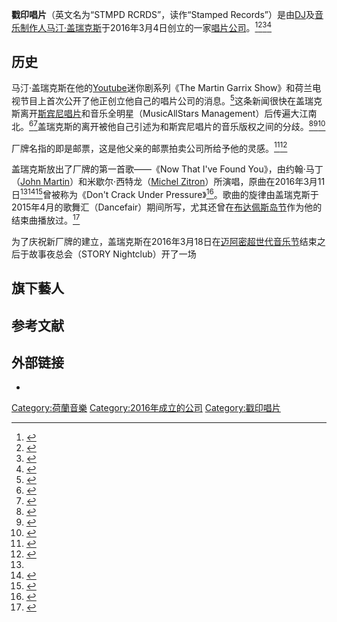 {{NoteTA
|G1=Music
}}
{{roughtranslation|time=2019-05-20T09:53:55+00:00}}
{{Infobox record label
| name = 戳印唱片
| image_name = <!-- 檔案不存在 STMPDRCRDS.jpg ，可從英文維基百科取得 -->
| image_size = 200px
| parent = 
| founded = {{Start date|2016|03|04|mf=y}}
| founder = [[馬汀·蓋瑞克斯|馬汀·蓋瑞克斯]] {{small|（荷蘭語：Martijn Gerard Garritsen）}}
| distributor = {{hlist|[[RCA唱片|RCA唱片]] {{small|（北美）（2016年-至今）}}|[[哥倫比亞唱片|哥倫比亞唱片]] {{small|（英國） （2016年-至今）}}|[[Sony_Music_Entertainment|索尼音樂]] {{small|（2016年-至今）}}<ref>{{cite web|url=http://www.dancingastronaut.com/2016/07/martin-garrix-inks-worldwide-deal-sony-music|title=Martin Garrix inks worldwide deal with Sony Music|first=Dan|last=Roy Carter|publisher=Dancing Astronaut|date=2016-07-26|access-date=2017-03-21|archive-date=2017-09-06|archive-url=https://web.archive.org/web/20170906052616/http://www.dancingastronaut.com/2016/07/martin-garrix-inks-worldwide-deal-sony-music/|dead-url=no}}</ref>}}
| genre = {{hlist|[[電子浩室|電子浩室]]|科技浩室|[[前衛浩室音樂|前衛浩室音樂]]|[[Future_bass|Future bass]]|[[陷阱音樂|陷阱音樂]]}}
| country = [[荷蘭|荷蘭]]
| location = [[荷蘭|荷蘭]]，[[阿姆斯特丹|阿姆斯特丹]]
| url = {{url|www.stmpdrcrds.com}}
}}
'''戳印唱片'''（英文名为“STMPD RCRDS”，读作“Stamped Records”）是由[[唱片騎師|DJ]]及[[音樂製作人|音乐制作人]][[馬汀·蓋瑞克斯|马汀·盖瑞克斯]]于2016年3月4日创立的一家[[唱片公司|唱片公司]]。<ref>{{cite web|url=http://www.musictimes.com/articles/66941/20160304/martin-garrix-label-stmpd-rcrds-now-that-ive-found-you.htm|title=Martin Garrix Launches Label STMPD RCRDS With 'Now That I've Found You'|date=2016-03-04|website=Music Times|access-date=2016-03-13|archive-date=2019-04-05|archive-url=https://web.archive.org/web/20190405021813/https://www.musictimes.com/articles/66941/20160304/martin-garrix-label-stmpd-rcrds-now-that-ive-found-you.htm|dead-url=no}}</ref><ref name=":2">{{cite web|url=http://wegotthiscovered.com/music/martin-garrix-to-launch-stmpd-rcrds-label-with-showcase-in-miami/|title=Martin Garrix To Launch STMPD RCRDS Label With Showcase In Miami|website=We Got This Covered|language=en-US|access-date=2016-03-13|archive-date=2019-04-02|archive-url=https://web.archive.org/web/20190402183015/https://wegotthiscovered.com/music/martin-garrix-to-launch-stmpd-rcrds-label-with-showcase-in-miami/|dead-url=no}}</ref><ref>{{cite web|url=http://thisisedm.it/la-nuova-label-martin-garrix-stmpd-rcrds/|title=La nuova label di Martin Garrix: ecco STMPD RCRDS|website=This Is EDM|language=it|access-date=2016-03-13|archive-date=2019-04-02|archive-url=https://web.archive.org/web/20190402180746/https://thisisedm.it/la-nuova-label-martin-garrix-stmpd-rcrds/|dead-url=no}}</ref><ref>{{cite web|url=http://thebanginbeats.com/2016/03/05/martin-garrix-announces-brand-new-label-teases-upcoming-single/|title=Martin Garrix Announces Brand New Label, Teases Upcoming Single|last=Murthi|first=Rajrishi|website=Bangin Beats|access-date=2016-03-13|deadurl=yes|archiveurl=https://web.archive.org/web/20160313045018/http://thebanginbeats.com/2016/03/05/martin-garrix-announces-brand-new-label-teases-upcoming-single/|archivedate=2016-03-13}}</ref>

==历史==
马汀·盖瑞克斯在他的[[YouTube|Youtube]]迷你剧系列《The Martin Garrix Show》和荷兰电视节目上首次公开了他正创立他自己的唱片公司的消息。<ref>{{cite web|url=http://www.youredm.com/2015/11/19/breaking-martin-garrix-announces-the-creation-of-his-own-label/|title=BREAKING: Martin Garrix Reveals His Own Label After Leaving Spinnin' Records [Video]|last=Lucas|website=Your EDM|access-date=2016-03-13|archive-date=2015-11-25|archive-url=https://web.archive.org/web/20151125095012/http://www.youredm.com/2015/11/19/breaking-martin-garrix-announces-the-creation-of-his-own-label/|dead-url=no}}</ref>这条新闻很快在盖瑞克斯离开[[斯宾尼唱片|斯宾尼唱片]]和音乐全明星（MusicAllStars Management）后传遍大江南北。<ref name=":22">{{cite web|url=http://wegotthiscovered.com/music/martin-garrix-to-launch-stmpd-rcrds-label-with-showcase-in-miami/|title=Martin Garrix To Launch STMPD RCRDS Label With Showcase In Miami|website=We Got This Covered|language=en-US|access-date=2016-03-13|archive-date=2019-04-02|archive-url=https://web.archive.org/web/20190402183015/https://wegotthiscovered.com/music/martin-garrix-to-launch-stmpd-rcrds-label-with-showcase-in-miami/|dead-url=no}}</ref><ref name=":3">{{cite web|url=http://www.dancingastronaut.com/2016/03/martin-garrix-announces-new-single-first-release-now-ive-found/|title=Martin Garrix announces new label STMPD RCRDS - Dancing Astronaut|website=Dancing Astronaut|language=en-US|access-date=2016-03-13|archive-date=2020-10-20|archive-url=https://web.archive.org/web/20201020080612/https://dancingastronaut.com/2016/03/martin-garrix-announces-new-single-first-release-now-ive-found/|dead-url=no}}</ref>盖瑞克斯的离开被他自己引述为和斯宾尼唱片的音乐版权之间的分歧。<ref>{{cite web|url=http://www.billboard.com/articles/news/dance/6678380/martin-garrix-leaves-spinnin-records-musicallstars-management|title=Martin Garrix Leaves Spinnin' Records and MusicAllStars Management|website=Billboard|access-date=2016-03-13|archive-date=2015-10-31|archive-url=https://web.archive.org/web/20151031142746/http://www.billboard.com/articles/news/dance/6678380/martin-garrix-leaves-spinnin-records-musicallstars-management|dead-url=no}}</ref><ref>{{cite web|url=http://wegotthiscovered.com/music/martin-garrix-leaves-spinnin-records/|title=Martin Garrix Leaves Spinnin' Records|website=We Got This Covered|language=en-US|access-date=2016-03-13|archive-date=2016-04-25|archive-url=https://web.archive.org/web/20160425064123/http://wegotthiscovered.com/music/martin-garrix-leaves-spinnin-records/|dead-url=no}}</ref><ref>{{cite web|url=http://www.youredm.com/2015/08/26/breaking-martin-garrix-leaves-spinnin-records-music-all-stars-management-behind/|title=BREAKING: Martin Garrix Leaves Spinnin' Records & Music All Stars Management Behind|last=Lucas|website=Your EDM|access-date=2016-03-13|archive-date=2017-02-24|archive-url=https://web.archive.org/web/20170224174141/http://www.youredm.com/2015/08/26/breaking-martin-garrix-leaves-spinnin-records-music-all-stars-management-behind/|dead-url=no}}</ref> 

厂牌名指的即是邮票，这是他父亲的邮票拍卖公司所给予他的灵感。<ref name=":0">{{cite web|url=http://www.youredm.com/2016/03/06/martin-garrix-reveals-meaning-behind-label-name-talks-new-album/|title=Martin Garrix Reveals How He Got His Face Burnt & The Real Meaning Behind His Label|last=Sachs|first=Elliot|website=Your EDM|access-date=2016-03-10|archive-date=2017-05-25|archive-url=https://web.archive.org/web/20170525074834/http://www.youredm.com/2016/03/06/martin-garrix-reveals-meaning-behind-label-name-talks-new-album|dead-url=no}}</ref><ref>{{Cite news|url=http://www.billboard.com/articles/news/dance/7461645/5-things-you-didnt-know-martin-garrix-label-stmpd-rcrds|title=5 Things You Didn't Know About Martin Garrix's STMPD RCRDS Label|newspaper=Billboard|access-date=2016-10-08|archive-date=2019-04-16|archive-url=https://web.archive.org/web/20190416200205/https://www.billboard.com/articles/news/dance/7461645/5-things-you-didnt-know-martin-garrix-label-stmpd-rcrds|dead-url=no}}</ref>

盖瑞克斯放出了厂牌的第一首歌——《Now That I've Found You》，由约翰·马丁（[[John_Martin|John Martin]]）和米歇尔·西特龙（[[Michel_Zitron|Michel Zitron]]）所演唱，原曲在2016年3月11日<ref name=":2" /><ref>{{cite web|url=http://www.youredm.com/2016/03/04/martin-garrix-unleashes-teaser-for-debut-release-on-new-label/|title=Martin Garrix Finally Gives Fans What They've Been Waiting For [New Video]|last=Lucas|website=Your EDM|access-date=2016-03-09|archive-date=2019-04-01|archive-url=https://web.archive.org/web/20190401162655/https://www.youredm.com/2016/03/04/martin-garrix-unleashes-teaser-for-debut-release-on-new-label/|dead-url=no}}</ref><ref>{{cite web|url=http://thebanginbeats.com/2016/03/11/martin-garrix-feat-john-michel-now-that-ive-found-you-original-mix/|title=Martin Garrix Feat. John & Michel- Now That I've Found You (Original Mix)|last=Murthi|first=Rajrishi|website=Bangin Beats|access-date=2016-03-13|deadurl=yes|archiveurl=https://web.archive.org/web/20160313193832/http://thebanginbeats.com/2016/03/11/martin-garrix-feat-john-michel-now-that-ive-found-you-original-mix/|archivedate=2016-03-13}}</ref>曾被称为《Don't Crack Under Pressure》<ref name=":32">{{cite web|url=http://www.dancingastronaut.com/2016/03/martin-garrix-announces-new-single-first-release-now-ive-found/|title=Martin Garrix announces new label STMPD RCRDS - Dancing Astronaut|language=en-US|website=Dancing Astronaut|access-date=2016-03-13|archive-date=2020-10-20|archive-url=https://web.archive.org/web/20201020080612/https://dancingastronaut.com/2016/03/martin-garrix-announces-new-single-first-release-now-ive-found/|dead-url=no}}</ref>。歌曲的旋律由盖瑞克斯于2015年4月的歌舞汇（Dancefair）期间所写，尤其还曾在[[布達佩斯島節|布达佩斯岛节]]作为他的结束曲播放过。<ref name=":1">{{cite web|url=http://www.musictimes.com/articles/67454/20160311/martin-garrix-now-that-i-found-you-review.htm|title=Martin Garrix 'Now That I Found You' Review: STMPD RCRDS Starts Off With A Bang|date=2016-03-11|website=Music Times|access-date=2016-03-13|archive-date=2018-11-22|archive-url=https://web.archive.org/web/20181122092241/https://www.musictimes.com/articles/67454/20160311/martin-garrix-now-that-i-found-you-review.htm|dead-url=no}}</ref>

为了庆祝新厂牌的建立，盖瑞克斯在2016年3月18日在[[迈阿密|迈阿密]][[超世代音乐节|超世代音乐节]]结束之后于故事夜总会（STORY Nightclub）开了一场

==旗下藝人==
{{div col|colwidth=15em|content=
* Jonas Aden<ref>{{Cite web |url=https://dancingastronaut.com/2019/08/premiere-brooks-jonas-aden-devise-mayhem-with-future-house-reunion-riot-3/ |title=Exclusive: Brooks and Jonas Aden devise mayhem with future house reunion, 'RIOT' |date=2019-08-29 |website=Dancing Astronaut |language=en-US |access-date=2019-09-08 |archive-date=2019-08-31 |archive-url=https://web.archive.org/web/20190831020431/https://dancingastronaut.com/2019/08/premiere-brooks-jonas-aden-devise-mayhem-with-future-house-reunion-riot-3/ |dead-url=no }}</ref>
* Alpharock<ref name="DA5382852853">{{Cite web |url=https://dancingastronaut.com/2018/03/julian-jordan-teams-childhood-friend-alpharock-new-release-zero-gravity/ |title=Julian Jordan & Alpharock- Zero Gravity |date=2018-03-31 |website=Dancing Astronaut |language=en-US |access-date=2018-11-20 |archive-date=2020-08-13 |archive-url=https://web.archive.org/web/20200813153948/https://dancingastronaut.com/2018/03/julian-jordan-teams-childhood-friend-alpharock-new-release-zero-gravity/ |dead-url=no }}</ref>
* [[Area21|Area21]]<ref>{{cite web |url=https://djmag.com/news/martin-garrix-dropping-new-single-under-his-area21-alias-listen |title=Martin Garrix is dropping a new single under his Area21 alias: Listen |publisher=DJMag.com |date=2017-06-12 |accessdate=2018-01-18 |archive-date=2020-10-21 |archive-url=https://web.archive.org/web/20201021123729/https://djmag.com/news/martin-garrix-dropping-new-single-under-his-area21-alias-listen |dead-url=no }}</ref>
* [[Arty_(musician)|Arty]]<ref>{{Cite news|url=https://www.billboard.com/articles/news/dance/7997358/arty-bruce-springsteen-supposed-to-be-interview|title=Arty Explains How a Russian DJ Discovered Bruce Springsteen & Earned His Approval on 'Supposed to Be'|work=Billboard|access-date=2018-01-18|archive-date=2020-11-11|archive-url=https://web.archive.org/web/20201111213847/https://www.billboard.com/articles/news/dance/7997358/arty-bruce-springsteen-supposed-to-be-interview|dead-url=no}}</ref>
* Aspyer<ref>{{Cite web |url=https://thegroovecartel.com/news/matisse-sadko-dont-tell-me-stmpd/ |title=Matisse & Sadko x Aspyer ‘Don't Tell Me’ on STMPD |date=2019-01-22 |website=The Groove Cartel |language=en-US |access-date=2019-11-04}}</ref>
* Bad Decisions<ref>{{cite web |url=http://edmjoy.com/2017/11/bad-decisions-chills/ |title=Australian Duo Bad Decisions Land On Martin Garrix' STMPD RCRDS With 'Chills' - EDM Joy | EDM Music Blog | EDM Festivals | Electronic Dance Music News |publisher=EDM Joy |date=2017-11-10 |accessdate=2018-01-18 |archive-date=2019-08-17 |archive-url=https://web.archive.org/web/20190817065149/https://edmjoy.com/2017/11/bad-decisions-chills/ |dead-url=no }}</ref>
* Badflite<ref>{{cite web|url=https://www.themediananny.nl/russian-producer-badflite-returns-stmpd-rcrds-aint-coming-home/ | title=Russian Producer BADFLITE Returns to STMPD RCRDS for Ain't Coming Home |publisher= The Media Nanny |date=2018-04-13 |accessdate=2019-02-13}}</ref>
* Taska Black<ref name="ibiza" />
* Blinders<ref name="ade2019">{{Cite web |url=https://www.ravejungle.com/2019/10/11/martin-garrix-ade-2019-stmpd-rcrds/ |title=Martin Garrix and STMPD RCRDS announce their full program for ADE 2019 |last=Gogovski |first=Metodi |date=2019-10-11 |website=Rave Jungle |language=en-US |access-date=2019-11-04 |archive-date=2019-11-04 |archive-url=https://web.archive.org/web/20191104225418/https://www.ravejungle.com/2019/10/11/martin-garrix-ade-2019-stmpd-rcrds/ |dead-url=no }}</ref>
* [[Brooks_(DJ)|Brooks]]<ref>{{cite web |author=BWW News Desk |url=https://www.broadwayworld.com/bwwmusic/article/Brooks-Returns-to-STMPD-RCRDS-with-GRX-on-Boomerang-Out-Now-20171025 |title=Brooks Returns to STMPD RCRDS with GRX on 'Boomerang' Out Now |publisher=Broadwayworld.com |date=2017-10-25 |accessdate=2018-01-18 |archive-date=2019-08-17 |archive-url=https://web.archive.org/web/20190817065128/https://www.broadwayworld.com/bwwmusic/article/Brooks-Returns-to-STMPD-RCRDS-with-GRX-on-Boomerang-Out-Now-20171025 |dead-url=no }}</ref>
* Caius<ref>{{Cite web |url=https://thegroovecartel.com/featured/caius-eauxmar-hurt-u-stmpd/ |title=Caius & EAUXMAR land on Martin Garrix STMPD with ‘Hurt U’ |last=RoomMusic·January 24 |first=Nicola Caldognetto·FeaturedMain |last2=Read |first2=2019·1 Min |date=2019-01-24 |website=The Groove Cartel |language=en-US |access-date=2019-11-04}}</ref>
* Cazztek<ref name="ultra">{{Cite web |url=http://www.thenocturnaltimes.com/stmpd-rcrds-hosting-ultra-stage-making-moves-in-music-campaign-winner/ |title=STMPD RCRDS Hosting Ultra Stage & Making Moves in Music Campaign Winner |last=O'Keefe |first=Ariana |date=2019-02-11 |website=The Nocturnal Times |language=en-US |access-date=2019-11-04 |archive-date=2020-10-28 |archive-url=https://web.archive.org/web/20201028045123/https://www.thenocturnaltimes.com/stmpd-rcrds-hosting-ultra-stage-making-moves-in-music-campaign-winner/ |dead-url=no }}</ref>
* [[Cesqeaux|Cesqeaux]]<ref name="pietrek"/>
* Cliq<ref name="ibiza" />
* [[CMC$|CMC$]]<ref>{{cite web |url=https://oneedm.com/so-far-away-remixes/ |title=Martin Garrix & David Guetta Release Vol. 2 of "So Far Away" Remixes |publisher=Oneedm.com |date= |access-date=2018-01-18 |archive-url=https://web.archive.org/web/20180118182408/https://oneedm.com/so-far-away-remixes/ |archive-date=2018-01-18 |dead-url=yes }}</ref>
* Codes<ref>{{cite web|url=https://oneedm.com/codes-releases-pleasure-ep/|title=Codes Releases 'Pleasure' EP Out Now on STMPD Records|last=Auld|first=Erika|date=|website=oneedm|publisher=Oneedm.com|archive-url=https://web.archive.org/web/20180118182356/https://oneedm.com/codes-releases-pleasure-ep/|archive-date=2018-01-18|dead-url=yes|access-date=2018-01-18}}</ref>
* [[Syn_Cole|Syn Cole]]<ref>{{Cite web |url=https://www.edmtunes.com/2019/10/syn-cole-returns-to-stmpd-records-with-cool-with-that/ |title=Syn Cole Returns To STMPD Records With 'Cool With That' |last=Flores |first=Sebastian |date=2019-10-16 |website=EDMTunes |language=en-US |access-date=2019-11-04 |archive-date=2019-11-04 |archive-url=https://web.archive.org/web/20191104235656/https://www.edmtunes.com/2019/10/syn-cole-returns-to-stmpd-records-with-cool-with-that/ |dead-url=no }}</ref>
* [[Conro|Conro]]<ref name="conro">{{cite web |url=https://edmidentity.com/2017/07/02/the-lowdown-conro/ |title=The Lowdown | Conro |publisher=EDM Identity |date=2017-07-02 |accessdate=2018-01-18 |archive-date=2019-07-03 |archive-url=https://web.archive.org/web/20190703004203/https://edmidentity.com/2017/07/02/the-lowdown-conro/ |dead-url=no }}</ref>
* Crash Land<ref>{{Cite web |url=https://www.youredm.com/2017/10/27/stmpd-rcrds-newest-mystery-artist-crash-land-drops-second-single-time-warp/ |title=The Latest Mystery Artist On Martin Garrix's Label Just Dropped His New Single [LISTEN] |last=Meadow |first=Matthew |date=2017-10-27 |website=Your EDM |language=en-US |access-date=2019-11-04 |archive-date=2020-08-14 |archive-url=https://web.archive.org/web/20200814195848/https://www.youredm.com/2017/10/27/stmpd-rcrds-newest-mystery-artist-crash-land-drops-second-single-time-warp/ |dead-url=no }}</ref>
* Disero<ref name="conro"/>
* [[DubVision|DubVision]]<ref name="DC8235828342">{{Cite web |url=https://www.dance-charts.de/201803079800/musikvideo-dubvision-raiden-keep-my-light-on |title=Musikvideo » DubVision & Raiden - Keep My Light On |last=Vieten |first=Jonas |website=Dance-Charts.de |language=de |access-date=2018-11-20 |archive-date=2019-04-27 |archive-url=https://web.archive.org/web/20190427090449/https://www.dance-charts.de/201803079800/musikvideo-dubvision-raiden-keep-my-light-on |dead-url=no }}</ref>
* [[Dyro|Dyro]]<ref>{{Cite web |url=https://edm.com/music-releases/dyro-bring-it-down-stmpd-rcrds-debut |title='Bring It Down' with Dyro for His Debut on Martin Garrix's STMPD RCRDS |website=EDM.com - The Latest Electronic Dance Music News, Reviews & Artists |language=en |access-date=2018-11-24 |archive-date=2021-01-24 |archive-url=https://web.archive.org/web/20210124092224/https://edm.com/music-releases/dyro-bring-it-down-stmpd-rcrds-debut |dead-url=no }}</ref>
* [[Dzeko_(DJ)|Dzeko]]<ref name="mixtape">{{Cite web |url=https://www.edmtunes.com/2019/02/stmpd-rcrds-2018-mixtape/ |title=Martin Garrix' STMPD RCRDS Releases Loaded 2018 Mixtape |last=Hon |first=Freda |date=2019-02-13 |website=EDMTunes |language=en-US |access-date=2019-11-04 |archive-date=2019-11-04 |archive-url=https://web.archive.org/web/20191104235700/https://www.edmtunes.com/2019/02/stmpd-rcrds-2018-mixtape/ |dead-url=no }}</ref>
* Eauxmar<ref name="ade2019" />
* Ralph Felix<ref name="felixkev">{{Cite web |url=https://thegroovecartel.com/news/ralph-felix-kev-holding-on-to-you-stmpd/ |title=Ralph Felix & Kev ‘Holding On To You’ + Remix on STMPD |last=RoomMusicNews·January 29 |first=Nicola Caldognetto·Main |last2=Read |first2=2019·1 Min |date=2019-01-29 |website=The Groove Cartel |language=en-US |access-date=2019-11-04}}</ref>
* Focus Fire<ref name="mixtape" />
* [[Dillon_Francis|Dillon Francis]]<ref>{{Cite web |url=https://edm.com/music-releases/dillon-francis-tv-noise-edm-o-clock-release |title=Dillon Francis and TV Noise Release Unconventional New Track "EDM O Clock" |last=Stone |first=Katie |website=EDM.com - The Latest Electronic Dance Music News, Reviews & Artists |language=en |access-date=2019-11-04 |archive-date=2020-11-28 |archive-url=https://web.archive.org/web/20201128052145/https://edm.com/music-releases/dillon-francis-tv-noise-edm-o-clock-release |dead-url=no }}</ref>
* [[Pierce_Fulton|Pierce Fulton]]<ref>{{Cite web |url=https://thegroovecartel.com/news/martin-garrix-waiting-for-tomorrow-mike-shinoda/ |title=Martin Garrix finally drops ‘Waiting For Tomorrow’ ft. Mike Shinoda |last=Caldognetto·News·October 19 |first=Nicola |last2=Read |first2=2018·1 Min |date=2018-10-19 |website=The Groove Cartel |language=en-US |access-date=2019-09-08}}</ref>
* [[Salvatore_Ganacci|Salvatore Ganacci]]<ref>{{cite web|author1=Sawyer, Mitch|title=Salvatore Ganacci pulls through with next single ‘Imagine’ on STMPD|url=http://weraveyou.com/2017/12/salvatore-ganacci-pulls-through-with-next-single-imagine-on-stmpd/|publisher=We Rave You|accessdate=2018-01-18|archiveurl=http://webcache.googleusercontent.com/search?q=cache:http://weraveyou.com/2017/12/salvatore-ganacci-pulls-through-with-next-single-imagine-on-stmpd/|archivedate=2018-01-16|date=2017-12-24}}</ref>
* [[Martin_Garrix|Martin Garrix]]<ref>{{cite web |author=Renée |url=http://turnupthebass.net/2016/03/04/martin-garrix-unveils-label-stmpd-rcrds/ |title=Martin Garrix Unveils New Label STMPD RCRDS |publisher=Turn Up The Bass |date=2016-03-05 |accessdate=2018-01-18 |archive-date=2018-01-18 |archive-url=https://web.archive.org/web/20180118182143/http://turnupthebass.net/2016/03/04/martin-garrix-unveils-label-stmpd-rcrds/ |dead-url=yes }}</ref>
* Goja<ref name="ibiza">{{Cite web |url=https://www.oneedm.com/martin-garrix-ushuaia-residency-lineup/ |title=Complete Line Up Drop: Martin Garrix at Ushuaïa Ibiza 2018 |date=2018-07-06 |website=One EDM |language=en-US |access-date=2019-11-04 |archive-url=https://web.archive.org/web/20191104235658/https://www.oneedm.com/martin-garrix-ushuaia-residency-lineup/ |archive-date=2019-11-04 |dead-url=yes }}</ref>
* [[Martin_Garrix|GRX]]<ref>{{Cite web |url=https://www.youredm.com/2018/08/10/martin-garrix-releases-new-song-as-grx-with-cmc-icona-pop-xs/ |title=Martin Garrix Drops New Song As GRX With Icona Pop & Debuts Exclusive New Mix [LISTEN] |last=Meadow |first=Matthew |date=2018-08-10 |website=Your EDM |language=en-US |access-date=2019-11-04 |archive-date=2020-10-23 |archive-url=https://web.archive.org/web/20201023062852/https://www.youredm.com/2018/08/10/martin-garrix-releases-new-song-as-grx-with-cmc-icona-pop-xs/ |dead-url=no }}</ref>
* [[Jay_Hardway|Jay Hardway]]<ref name="seven">{{Cite web |url=https://djmag.com/news/martin-garrix-releasing-seven-songs-seven-days |title=MARTIN GARRIX SET TO DROP SEVEN TRACKS IN SEVEN DAYS FOR ADE |date=2016-10-17 |website=DJMag.com |access-date=2019-09-08 |archive-date=2018-07-30 |archive-url=https://web.archive.org/web/20180730202554/https://djmag.com/news/martin-garrix-releasing-seven-songs-seven-days |dead-url=no }}</ref>
* Hawksburn<ref name="mixtape" />
* Todd Helder<ref>{{cite web |url=http://www.themediananny.nl/newcomer-todd-helder-kicks-off-stmpd-rcrds-2018-need/ |title=Newcomer Todd Helder kicks off STMPD RCRDS' 2018 with I Need | The Media Nanny |publisher=Themediananny.nl |date=2018-01-15 |accessdate=2018-01-18 |archive-date=2018-01-20 |archive-url=https://web.archive.org/web/20180120184521/http://www.themediananny.nl/newcomer-todd-helder-kicks-off-stmpd-rcrds-2018-need/ |dead-url=no }}</ref>
* Seth Hills<ref>{{Cite web |url=https://www.edmtunes.com/2019/09/seth-hills-releases-new-song-rebound-on-stmpd-records/ |title=Seth Hills releases new song 'Rebound' on STMPD records |last=Flores |first=Sebastian |date=2019-09-26 |website=EDMTunes |language=en-US |access-date=2019-11-04 |archive-date=2019-11-04 |archive-url=https://web.archive.org/web/20191104235658/https://www.edmtunes.com/2019/09/seth-hills-releases-new-song-rebound-on-stmpd-records/ |dead-url=no }}</ref>
* Ibranovski<ref name="mixtape" />
* Infuze<ref name="ade2019" />
* [[Julian_Jordan|Julian Jordan]]<ref name="DA5382852853"/>
* Kev<ref name="felixkev" />
* King Arthur<ref>{{Cite web |url=https://wololosound.com/lanzamientos/stmpd-rcrds-brooks-infuze-kingarthur/ |title=Brooks, Infuze y King Arthur toman el control de STMPD RCRDS |last=Ribera |first=María |date=2019-09-02 |website=Wololo Sound |language=es |access-date=2019-09-08 |trans-title=Brooks, Infuze and King Arthur take control of STMPD RCRDS |archive-date=2019-12-07 |archive-url=https://web.archive.org/web/20191207031819/https://wololosound.com/lanzamientos/stmpd-rcrds-brooks-infuze-kingarthur/ |dead-url=no }}</ref>
* Lione<ref>{{cite web |url=http://www.youredm.com/2016/10/28/lione-releases-debut-stmpd-rcrds-track-leave-place-free/ |title=Lione Releases Debut STMPD RCRD'S Track "Leave This Place" For Free |publisher=Your EDM |date=2016-10-28 |accessdate=2018-01-18 |archive-date=2020-05-02 |archive-url=https://web.archive.org/web/20200502203743/https://www.youredm.com/2016/10/28/lione-releases-debut-stmpd-rcrds-track-leave-place-free/ |dead-url=no }}</ref>
* [[Lost_Frequencies|Lost Frequencies]]<ref name="ultra" />
* Loopers<ref name="ade2019" />
* Magnificence<ref name="mixtape" />
* [[John_Martin_(singer)|John Martin]]<ref name="fivethings"/>
* Tom Martin<ref>{{Cite web |url=http://www.radioandmusic.com/entertainment/editorial/press-releases/180727-osrin-collaborates-tom-martin-and |title=Osrin collaborates with Tom Martin and Georgie Keller |website=www.radioandmusic.com |language=en |access-date=2019-11-04 |archive-date=2019-11-04 |archive-url=https://web.archive.org/web/20191104235659/http://www.radioandmusic.com/entertainment/editorial/press-releases/180727-osrin-collaborates-tom-martin-and |dead-url=no }}</ref>
* [[Matisse_&_Sadko|Matisse & Sadko]]<ref>{{cite web |url=https://oneedm.com/matisse-sadko-release-track/ |title=Matisse & Sadko Release "Into You" on STMPD RCRDS | |publisher=Oneedm.com |date= |access-date=2018-01-18 |archive-url=https://web.archive.org/web/20180118182101/https://oneedm.com/matisse-sadko-release-track/ |archive-date=2018-01-18 |dead-url=yes }}</ref>
* [[Mesto|Mesto]]<ref>{{cite web|url=http://www.dancerebels.com/2016/10/17/martin-garrix-mesto-wiee-stmpd-rcrds/|title=Martin Garrix & Mesto - WIEE [STMPD RCRDS]|date=|website=dancerebels.com|publisher=Dancerebels|access-date=|archive-date=2020-01-05|archive-url=https://web.archive.org/web/20200105214024/http://www.dancerebels.com/2016/10/17/martin-garrix-mesto-wiee-stmpd-rcrds/|dead-url=no}}</ref>
* Bart B More<ref name="ade2019" />
* [[Justin_Mylo|Justin Mylo]]<ref>{{Cite web |url=http://www.radioandmusic.com/entertainment/editorial/press-releases/180406-justin-mylo-brings-chasing-shadows |title=Justin Mylo brings 'Chasing Shadows' to STMPD RCRDS |language=en |access-date=2018-11-20 |archive-date=2020-11-27 |archive-url=https://web.archive.org/web/20201127172300/http://www.radioandmusic.com/entertainment/editorial/press-releases/180406-justin-mylo-brings-chasing-shadows |dead-url=no }}</ref>
* Osrin<ref name="ade2019" />
* [[Florian_Picasso|Florian Picasso]]<ref name="seven"/>
* Perk Pietrek<ref name="pietrek">{{Cite web |url=https://edm.com/music-releases/perk-pietrek-willow-ft-stereotype |title=Perk Pietrek Unleashes Heavy-Hitting "Willow" Ft. Stereotype |last=Karakolis |first=Konstantinos |website=EDM.com - The Latest Electronic Dance Music News, Reviews & Artists |language=en |access-date=2019-11-04 |archive-date=2021-01-23 |archive-url=https://web.archive.org/web/20210123171615/https://edm.com/music-releases/perk-pietrek-willow-ft-stereotype |dead-url=no }}</ref>
* Raiden<ref name="DC8235828342"/>
* [[Junior_Sanchez|Junior Sanchez]]<ref name="mixtape" />
* Silque<ref name="ade2019" />
* Slvr<ref name="mixtape" />
* [[Third_Party_(DJs)|Third Party]]<ref name="fivethings">{{cite web |url=https://www.billboard.com/articles/news/dance/7461645/5-things-you-didnt-know-martin-garrix-label-stmpd-rcrds |title=5 Things You Didn't Know About Martin Garrix's STMPD RCRDS Label |magazine=Billboard |date= |accessdate=2018-01-18 |archive-date=2019-04-16 |archive-url=https://web.archive.org/web/20190416200205/https://www.billboard.com/articles/news/dance/7461645/5-things-you-didnt-know-martin-garrix-label-stmpd-rcrds |dead-url=no }}</ref>
* TV Noise<ref name="ade2019" />
* Two Pauz<ref name="mixtape" />
* Van Duo<ref name="ultra" />
* [[Michel_Zitron|Michel Zitron]]<ref name="fivethings"/>
}}

== 参考文献 ==
{{Reflist|30em}}

==外部链接==
* {{Official website|http://www.stmpdrcrds.com}}

{{Martin Garrix}}

[[Category:荷蘭音樂|Category:荷蘭音樂]]
[[Category:2016年成立的公司|Category:2016年成立的公司]]
[[Category:戳印唱片|Category:戳印唱片]]